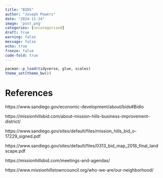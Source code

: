 ```yaml
---
title: "BIDS"
author: "Joseph Powers"
date: "2024-11-24"
image: 'post.png'
categories: [uncategorized]
draft: true
warning: false
message: false
echo: true
freeze: false
code-fold: true
---
```


```r
pacman::p_load(tidyverse, glue, scales)
theme_set(theme_bw())
```

# References
https://www.sandiego.gov/economic-development/about/bids#Bidlo

https://missionhillsbid.com/about-mission-hills-business-improvement-district/

https://www.sandiego.gov/sites/default/files/mission_hills_bid_o-17229_signed.pdf

https://www.sandiego.gov/sites/default/files/0313_bid_map_2018_final_landscape.pdf

https://missionhillsbid.com/meetings-and-agendas/

https://www.missionhillstowncouncil.org/who-we-are/our-neighborhood/